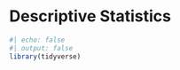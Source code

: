 # Descriptive Statistics {#sec-descriptives}

```r
#| echo: false
#| output: false
library(tidyverse)
```

